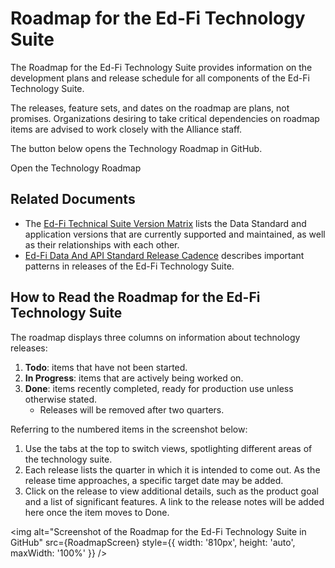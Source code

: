 
# Roadmap for the Ed-Fi Technology Suite

The Roadmap for the Ed-Fi Technology Suite provides information on the development plans and
release schedule for all components of the Ed-Fi Technology Suite.

The releases, feature sets, and dates on the roadmap are plans, not promises.
Organizations desiring to take critical dependencies on roadmap items are
advised to work closely with the Alliance staff.

The button below opens the Technology Roadmap in GitHub.

<Link
  to="https://github.com/orgs/Ed-Fi-Alliance-OSS/projects/1"
  className="button button--primary button"
>Open the Technology Roadmap</Link>

## Related Documents

* The [Ed-Fi Technical Suite Version Matrix](./supported-versions.md) lists
  the Data Standard and application versions that are currently supported and
  maintained, as well as their relationships with each other.
* [Ed-Fi Data And API Standard Release Cadence](./cadence.mdx) describes
  important patterns in releases of the Ed-Fi Technology Suite.

## How to Read the Roadmap for the Ed-Fi Technology Suite

The roadmap displays three columns on information about technology releases:

1. **Todo**: items that have not been started.
2. **In Progress**: items that are actively being worked on.
3. **Done**: items recently completed, ready for production use unless otherwise
   stated.
   * Releases will be removed after two quarters.

Referring to the numbered items in the screenshot below:

1. Use the tabs at the top to switch views, spotlighting different areas of the
   technology suite.
2. Each release lists the quarter in which it is intended to come out. As the
   release time approaches, a specific target date may be added.
3. Click on the release to view additional details, such as the product goal and
   a list of significant features. A link to the release notes will be added
   here once the item moves to Done.

<img
  alt="Screenshot of the Roadmap for the Ed-Fi Technology Suite in GitHub"
  src={RoadmapScreen}
  style={{ width: '810px', height: 'auto', maxWidth: '100%' }}
/>
